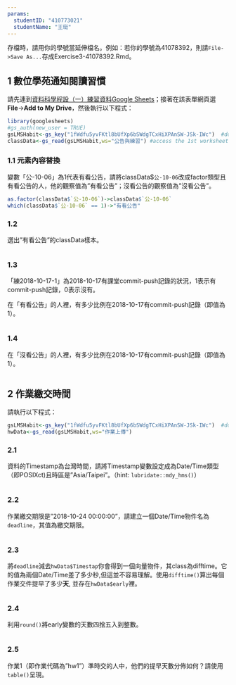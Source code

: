 ```yaml
---
params:
  studentID: "410773021"
  studentName: "王珽"
---
```

存檔時，請用你的學號當延伸檔名。例如：若你的學號為41078392，則請`File->Save As...`存成Exercise3-41078392.Rmd。

## 1 數位學苑通知閱讀習慣
請先連到[資料科學程設（一）練習資料Google Sheets](https://docs.google.com/spreadsheets/d/1fWdfu5yvFKtl8bUfXp6bSWdgTCxHiXPAnSW-JSk-IWc/edit#gid=2059291896)；接著在該表單網頁選**File**->**Add to My Drive**，然後執行以下程式：

```r
library(googlesheets)
#gs_auth(new_user = TRUE)
gsLMSHabit<-gs_key("1fWdfu5yvFKtl8bUfXp6bSWdgTCxHiXPAnSW-JSk-IWc")  #download sheet information as an object
classData<-gs_read(gsLMSHabit,ws="公告與練習") #access the 1st worksheet
```

### 1.1 元素內容替換
變數「公-10-06」為1代表有看公告，請將classData$`公-10-06`改成factor類型且有看公告的人，他的觀察值為"有看公告"；沒看公告的觀察值為"沒看公告"。

```r
as.factor(classData$`公-10-06`)->classData$`公-10-06`
which(classData$`公-10-06` == 1)->"有看公告"
```

### 1.2 
選出"有看公告"的classData樣本。

```r

```

### 1.3
「練2018-10-17-1」為2018-10-17有課堂commit-push記錄的狀況，1表示有commit-push記錄，0表示沒有。

在「有看公告」的人裡，有多少比例在2018-10-17有commit-push記錄（即值為1）。

```r

```

### 1.4
在「沒看公告」的人裡，有多少比例在2018-10-17有commit-push記錄（即值為1）。

```r

```

## 2 作業繳交時間

請執行以下程式： 
```r
gsLMSHabit<-gs_key("1fWdfu5yvFKtl8bUfXp6bSWdgTCxHiXPAnSW-JSk-IWc")  #download sheet information as an object
hwData<-gs_read(gsLMSHabit,ws="作業上傳") 
```


### 2.1
資料的Timestamp為台灣時間，請將Timestamp變數設定成為Date/Time類型（即POSIXct)且時區是"Asia/Taipei"。（hint: `lubridate::mdy_hms()`）
```r

```

### 2.2
作業繳交期限是"2018-10-24 00:00:00"，請建立一個Date/Time物件名為`deadline`，其值為繳交期限。

```r

```

### 2.3
將`deadline`減去`hwData$Timestap`你會得到一個向量物件，其class為difftime。它的值為兩個Date/Time差了多少秒,但這並不容易理解。使用`difftime()`算出每個作業交件提早了多少**天**, 並存在`hwData$early`裡。

```r

```

### 2.4
利用`round()`將early變數的天數四捨五入到整數。

```r

```

### 2.5
作業1（即作業代碼為"hw1"）準時交的人中，他們的提早天數分佈如何？請使用`table()`呈現。

```r

```

